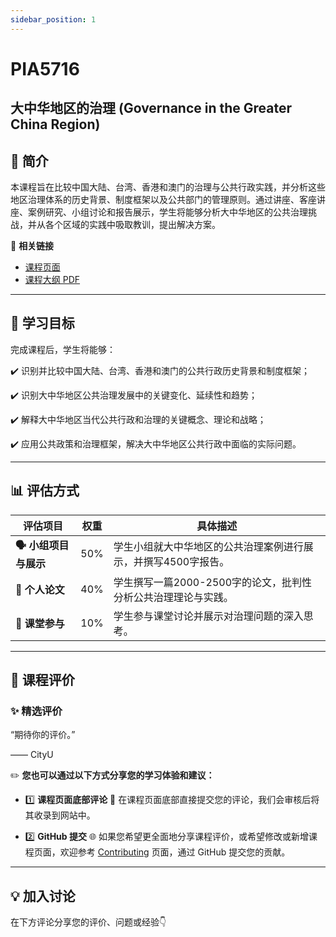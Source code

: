 ```yaml
---
sidebar_position: 1
---
```


# PIA5716
## 大中华地区的治理 (Governance in the Greater China Region)

## **📘 简介**
本课程旨在比较中国大陆、台湾、香港和澳门的治理与公共行政实践，并分析这些地区治理体系的历史背景、制度框架以及公共部门的管理原则。通过讲座、客座讲座、案例研究、小组讨论和报告展示，学生将能够分析大中华地区的公共治理挑战，并从各个区域的实践中吸取教训，提出解决方案。

🔗 **相关链接**
- [课程页面](https://www.cityu.edu.hk/catalogue/pg/202526/course/PIA5716.htm)
- [课程大纲 PDF](https://www.cityu.edu.hk/catalogue/pg/202526/course/PIA5716.pdf)

---

## **🎯 学习目标**

完成课程后，学生将能够：

✔️ 识别并比较中国大陆、台湾、香港和澳门的公共行政历史背景和制度框架；

✔️ 识别大中华地区公共治理发展中的关键变化、延续性和趋势；

✔️ 解释大中华地区当代公共行政和治理的关键概念、理论和战略；

✔️ 应用公共政策和治理框架，解决大中华地区公共行政中面临的实际问题。

---

## **📊 评估方式**

| **评估项目**              | **权重** | **具体描述**                                                                                       |
|--------------------------|---------|---------------------------------------------------------------------------------------------------|
| **🗣️ 小组项目与展示**    | 50%     | 学生小组就大中华地区的公共治理案例进行展示，并撰写4500字报告。                                    |
| **📄 个人论文**           | 40%     | 学生撰写一篇2000-2500字的论文，批判性分析公共治理理论与实践。                                      |
| **💬 课堂参与**           | 10%     | 学生参与课堂讨论并展示对治理问题的深入思考。                                                     |

---

## **💬 课程评价**

### ✨ **精选评价**
<div className={commentStyles.commentBox}>
    <p className={commentStyles.commentText}>
        “期待你的评价。”
    </p>
    <p className={commentStyles.commentAuthor}>—— CityU</p>
</div>

✏️ **您也可以通过以下方式分享您的学习体验和建议：**

- 1️⃣ **课程页面底部评论**
💬 在课程页面底部直接提交您的评论，我们会审核后将其收录到网站中。

- 2️⃣ **GitHub 提交**
🌐 如果您希望更全面地分享课程评价，或希望修改或新增课程页面，欢迎参考 [Contributing](/contributing) 页面，通过 GitHub 提交您的贡献。

---

## **💡 加入讨论**

在下方评论分享您的评价、问题或经验👇
<Utterances />